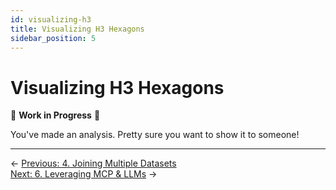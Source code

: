 ```yaml
---
id: visualizing-h3
title: Visualizing H3 Hexagons
sidebar_position: 5
---
```


# Visualizing H3 Hexagons

🚧 **Work in Progress** 🚧

You've made an analysis. Pretty sure you want to show it to someone!

---

<div style={{ display: 'flex', justifyContent: 'space-between' }}>
  <div>← <a href="/examples/hex/joining-h3">Previous: 4. Joining Multiple Datasets</a></div>
<div><a href="/examples/hex/mcp-llm-h3">Next: 6. Leveraging MCP & LLMs</a> →</div>
</div> 